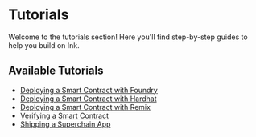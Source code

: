 # Tutorials

Welcome to the tutorials section! Here you'll find step-by-step guides to help you build on Ink.

## Available Tutorials

- [Deploying a Smart Contract with Foundry](/build/tutorials/deploying-a-smart-contract/foundry)
- [Deploying a Smart Contract with Hardhat](/build/tutorials/deploying-a-smart-contract/hardhat)
- [Deploying a Smart Contract with Remix](/build/tutorials/deploying-a-smart-contract/remix)
- [Verifying a Smart Contract](/build/tutorials/verify-smart-contract)
- [Shipping a Superchain App](/build/tutorials/shipping-on-the-superchain)
